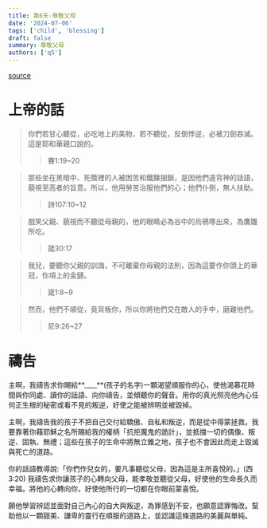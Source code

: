 ```yaml
---
title: 第6天-尊敬父母
date: '2024-07-06'
tags: ['child', 'blessing']
draft: false
summary: 尊敬父母
authors: ['q5']
---
```


[source](https://q5help.me/faith/PrayForTheChildren.jsp)

# 上帝的話

> 你們若甘心聽從，必吃地上的美物，若不聽從，反倒悖逆，必被刀劍吞滅。這是耶和華親口說的。
>
> > 賽1:19~20

> 那些坐在黑暗中、死蔭裡的人被困苦和鐵鍊捆鎖，是因他們違背神的話語，藐視至高者的旨意。所以，他用勞苦治服他們的心；他們仆倒，無人扶助。
>
> > 詩107:10~12

> 戲笑父親、藐視而不聽從母親的，他的眼睛必為谷中的烏鴉啄出來，為鷹雛所吃。
>
> > 箴30:17

> 我兒，要聽你父親的訓誨，不可離棄你母親的法則，因為這要作你頭上的華冠，你項上的金鏈。
>
> > 箴1:8~9

> 然而，他們不順從，竟背叛你，所以你將他們交在敵人的手中，磨難他們。
>
> > 尼9:26~27

# 禱告

主啊，我禱告求你賜給**\_\_\_\_**(孩子的名字)一顆渴望順服你的心，使他渴慕花時間與你同處、讀你的話語、向你禱告，並傾聽你的聲音。用你的真光照亮他內心任何正生根的秘密或看不見的叛逆，好使之能被辨明並被毀掉。

主啊，我禱告我的孩子不把自己交付給驕傲、自私和叛逆，而是從中得蒙拯救。我要靠著你藉耶穌之名所賜給我的權柄「抗拒魔鬼的詭計」，並抵擋一切的偶像、叛逆、固執、無禮；這些在孩子的生命中將無立錐之地，孩子也不會因此而走上毀滅與死亡的道路。

你的話語教導說:「你們作兒女的，要凡事聽從父母，因為這是主所喜悅的。」(西3:20) 我禱告求你讓孩子的心轉向父母，能孝敬並聽從父母，好使他的生命長久而幸福。將他的心轉向你，好使他所行的一切都在你眼前蒙喜悅。

願他學習辨認並面對自己內心的自大與叛逆，為罪感到不安，也願意認罪悔改。幫助他以一顆甜美、謙卑的靈行在順服的道路上，並認識這條道路的美麗與單純。
